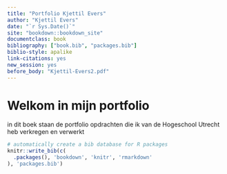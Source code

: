 ```yaml
--- 
title: "Portfolio Kjettil Evers"
author: "Kjettil Evers"
date: "`r Sys.Date()`"
site: "bookdown::bookdown_site"
documentclass: book
bibliography: ["book.bib", "packages.bib"]
biblio-style: apalike
link-citations: yes
new_session: yes
before_body: "Kjettil-Evers2.pdf"
---
```


# Welkom in mijn portfolio

in dit boek staan de portfolio opdrachten die ik van de Hogeschool Utrecht heb verkregen en verwerkt


```r
# automatically create a bib database for R packages
knitr::write_bib(c(
  .packages(), 'bookdown', 'knitr', 'rmarkdown'
), 'packages.bib')
```
